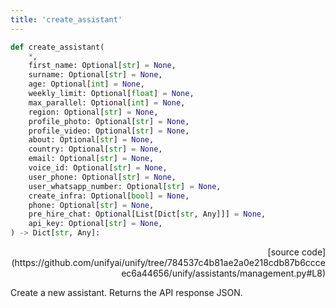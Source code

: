 ```yaml
---
title: 'create_assistant'
---
```


```python
def create_assistant(
    *,
    first_name: Optional[str] = None,
    surname: Optional[str] = None,
    age: Optional[int] = None,
    weekly_limit: Optional[float] = None,
    max_parallel: Optional[int] = None,
    region: Optional[str] = None,
    profile_photo: Optional[str] = None,
    profile_video: Optional[str] = None,
    about: Optional[str] = None,
    country: Optional[str] = None,
    email: Optional[str] = None,
    voice_id: Optional[str] = None,
    user_phone: Optional[str] = None,
    user_whatsapp_number: Optional[str] = None,
    create_infra: Optional[bool] = None,
    phone: Optional[str] = None,
    pre_hire_chat: Optional[List[Dict[str, Any]]] = None,
    api_key: Optional[str] = None,
) -> Dict[str, Any]:
```

<p align="right">[source code](https://github.com/unifyai/unify/tree/784537c4b81ae2a0e218cdb87b6ccceec6a44656/unify/assistants/management.py#L8)</p>

Create a new assistant. Returns the API response JSON.